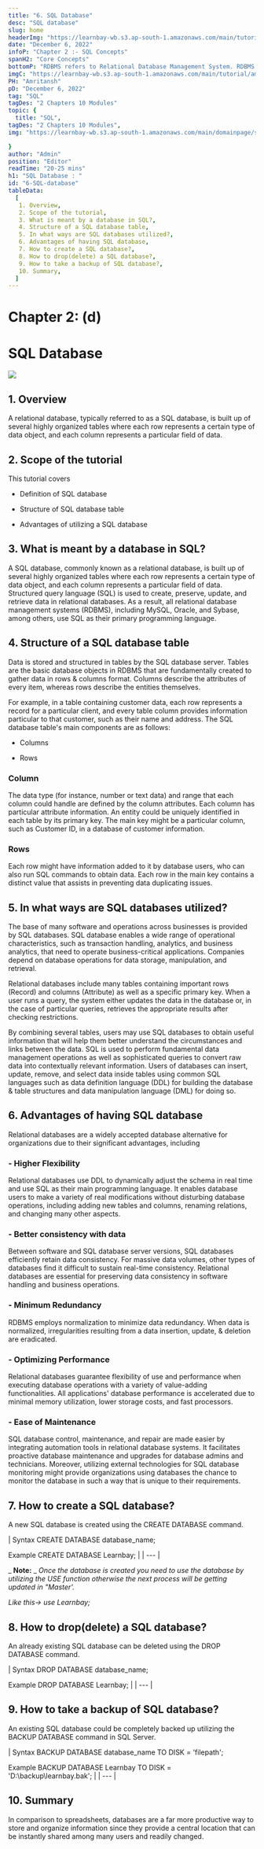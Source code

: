 ```yaml
---
title: "6. SQL Database"
desc: "SQL database"
slug: home
headerImg: "https://learnbay-wb.s3.ap-south-1.amazonaws.com/main/tutorial/SQL+Header.png"
date: "December 6, 2022"
infoP: "Chapter 2 :- SQL Concepts"
spanH2: "Core Concepts"
bottomP: "RDBMS refers to Relational Database Management System. RDBMS serves as the foundation for all contemporary database systems, including MySQL."
imgC: "https://learnbay-wb.s3.ap-south-1.amazonaws.com/main/tutorial/amritansh.png"
PH: "Amritansh"
pD: "December 6, 2022"
tag: "SQL"
tagDes: "2 Chapters 10 Modules"
topic: {
  title: "SQL",
tagDes: "2 Chapters 10 Modules",
img: "https://learnbay-wb.s3.ap-south-1.amazonaws.com/main/domainpage/sql.png"

}
author: "Admin"
position: "Editor"
readTime: "20-25 mins"
h1: "SQL Database : "
id: "6-SQL-database"
tableData:
  [
   1. Overview,
   2. Scope of the tutorial,
   3. What is meant by a database in SQL?,
   4. Structure of a SQL database table, 
   5. In what ways are SQL databases utilized?, 
   6. Advantages of having SQL database, 
   7. How to create a SQL database?,
   8. How to drop(delete) a SQL database?,
   9. How to take a backup of SQL database?,
   10. Summary,
  ]
---
```


# **Chapter 2: (d)**

# **SQL Database**

<img src="https://learnbay-wb.s3.ap-south-1.amazonaws.com/main/tutorial/SQL/SQL-da.jpeg"></img>

## 1. Overview

A relational database, typically referred to as a SQL database, is built up of several highly organized tables where each row represents a certain type of data object, and each column represents a particular field of data.

## 2. Scope of the tutorial   

This tutorial covers

-  Definition of SQL database

-  Structure of SQL database table

-  Advantages of utilizing a SQL database

## 3. What is meant by a database in SQL?

A SQL database, commonly known as a relational database, is built up of several highly organized tables where each row represents a certain type of data object, and each column represents a particular field of data. Structured query language (SQL) is used to create, preserve, update, and retrieve data in relational databases. As a result, all relational database management systems (RDBMS), including MySQL, Oracle, and Sybase, among others, use SQL as their primary programming language.

## 4. Structure of a SQL database table   

Data is stored and structured in tables by the SQL database server. Tables are the basic database objects in RDBMS that are fundamentally created to gather data in rows & columns format. Columns describe the attributes of every item, whereas rows describe the entities themselves.

For example, in a table containing customer data, each row represents a record for a particular client, and every table column provides information particular to that customer, such as their name and address. The SQL database table's main components are as follows:

-  Columns

-  Rows

### **Column**  

The data type (for instance, number or text data) and range that each column could handle are defined by the column attributes. Each column has particular attribute information. An entity could be uniquely identified in each table by its primary key. The main key might be a particular column, such as Customer ID, in a database of customer information.

### **Rows**

Each row might have information added to it by database users, who can also run SQL commands to obtain data. Each row in the main key contains a distinct value that assists in preventing data duplicating issues.

## 5. In what ways are SQL databases utilized?  

The base of many software and operations across businesses is provided by SQL databases. SQL database enables a wide range of operational characteristics, such as transaction handling, analytics, and business analytics, that need to operate business-critical applications. Companies depend on database operations for data storage, manipulation, and retrieval.

Relational databases include many tables containing important rows (Record) and columns (Attribute) as well as a specific primary key. When a user runs a query, the system either updates the data in the database or, in the case of particular queries, retrieves the appropriate results after checking restrictions.

By combining several tables, users may use SQL databases to obtain useful information that will help them better understand the circumstances and links between the data. SQL is used to perform fundamental data management operations as well as sophisticated queries to convert raw data into contextually relevant information. Users of databases can insert, update, remove, and select data inside tables using common SQL languages such as data definition language (DDL) for building the database & table structures and data manipulation language (DML) for doing so.

## 6. Advantages of having SQL database   

Relational databases are a widely accepted database alternative for organizations due to their significant advantages, including

### -  **Higher Flexibility**  

Relational databases use DDL to dynamically adjust the schema in real time and use SQL as their main programming language. It enables database users to make a variety of real modifications without disturbing database operations, including adding new tables and columns, renaming relations, and changing many other aspects.

### -  **Better consistency with data**

Between software and SQL database server versions, SQL databases efficiently retain data consistency. For massive data volumes, other types of databases find it difficult to sustain real-time consistency. Relational databases are essential for preserving data consistency in software handling and business operations.

### -  **Minimum Redundancy**

RDBMS employs normalization to minimize data redundancy. When data is normalized, irregularities resulting from a data insertion, update, & deletion are eradicated.

### -  **Optimizing Performance**

Relational databases guarantee flexibility of use and performance when executing database operations with a variety of value-adding functionalities. All applications' database performance is accelerated due to minimal memory utilization, lower storage costs, and fast processors.

### -  **Ease of Maintenance**

SQL database control, maintenance, and repair are made easier by integrating automation tools in relational database systems. It facilitates proactive database maintenance and upgrades for database admins and technicians. Moreover, utilizing external technologies for SQL database monitoring might provide organizations using databases the chance to monitor the database in such a way that is unique to their requirements.

## 7. How to create a SQL database? 

A new SQL database is created using the CREATE DATABASE command.

| Syntax
 CREATE DATABASE database\_name;

 Example
 CREATE DATABASE Learnbay; |
| --- |

_ **Note:** _ _Once the database is created you need to use the database by utilizing the USE function otherwise the next process will be getting updated in "Master'._

_Like this→ use Learnbay;_

## 8. How to drop(delete) a SQL database?    

An already existing SQL database can be deleted using the DROP DATABASE command.

| Syntax
 DROP DATABASE database\_name;

 Example
 DROP DATABASE Learnbay; |
| --- |

## 9. How to take a backup of SQL database?  

An existing SQL database could be completely backed up utilizing the BACKUP DATABASE command in SQL Server.

| Syntax
 BACKUP DATABASE database\_name
 TO DISK = 'filepath';

 Example
 BACKUP DATABASE Learnbay
 TO DISK = 'D:\backup\learnbay.bak'; |
| --- |

## 10. Summary  

In comparison to spreadsheets, databases are a far more productive way to store and organize information since they provide a central location that can be instantly shared among many users and readily changed.